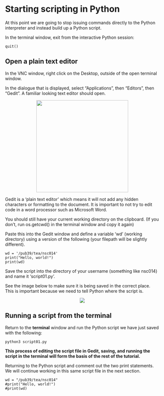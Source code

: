 # Starting scripting in Python
At this point we are going to stop issuing commands directly to the Python interpreter and instead build up a Python script. 

In the terminal window, exit from the interactive Python session:

```
quit()
```

## Open a plain text editor
In the VNC window, right click on the Desktop, outside of the open terminal window.

In the dialogue that is displayed, select "Applications", then "Editors", then "Gedit". A familiar looking text editor should open.

<center>![](../images/load_gedit.png){height=300px}</center>
  
Gedit is a 'plain text editor' which means it will not add any hidden characters or formatting to the document. It is important to not try to edit code in a word processor such as Microsoft Word.

You should still have your current working directory on the clipboard.
(If you don't, run os.getcwd() in the terminal window and copy it again)

Paste this into the Gedit window and define a variable 'wd' (working directory) using a version of the following (your filepath will be slightly different).

```
wd = '/pub39/tea/nsc014'
print("Hello, world!")
print(wd)
```

Save the script into the directory of your username (something like nsc014) and name it 'script01.py'. 

See the image below to make sure it is being saved in the correct place. This is important because we need to tell Python where the script is.

<center>![](../images/save_script.png){}</center>

## Running a script from the terminal

Return to the <b>terminal</b> window and run the Python script we have just saved with the following:

```
python3 script01.py
```

<b>This process of editing the script file in Gedit, saving, and running the script in the terminal will form the basis of the rest of the tutorial.</b>

Returning to the Python script and comment out the two print statements. We will continue working in this same script file in the next section.

```
wd = "/pub39/tea/nsc014"
#print("Hello, world!")
#print(wd)
```
